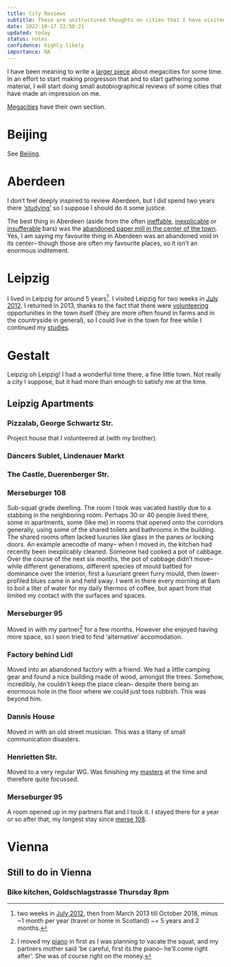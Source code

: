 ```yaml
---
title: City Reviews
subtitle: These are unstructured thoughts on cities that I have visited or lived in or which otherwise left an impression on me.
date: 2022-10-17 22:50:21
updated: today
status: notes
confidence: highly likely
importance: NA
---
```


I have been meaning to write a [larger piece](/Essays/Megacity-Megaproject) about megacities for some time. In an effort to start making progresson that and to start gathering some material, I will start doing small autobiographical reviews of some cities that have made an impression on me.

[Megacities](/Reviews/Megacities.qmd) have their own section.

# Beijing
See [Beijing](/Reviews/Megacities#Beijing.qmd).

# Aberdeen
I don't feel deeply inspired to review Aberdeen, but I did spend two years there ['studying'](/Education#Aberdeen) so I suppose I should do it some justice.

The best thing in Aberdeen (aside from the often [ineffable](/Reviews/Venues/Misc#The_Market_Arms), [inexplicable](/Reviews/Venues/Misc#Chaplins) or [insufferable](/Reviews/Venues/Misc#Screens) bars) was the [abandoned paper mill in the center of the town](thin.cheat.curl:W3W!). Yes, I am saying my favourite thing in Aberdeen was an abandoned void in its center-- though those are often my favourite places, so it isn't an enormous inditement.


# Leipzig
I lived in Leipzig for around 5 years[^leipzig]. I visited Leipzig for two weeks in [July 2012](/Travel/Journeys#Summer-2012). I returned in 2013, thanks to the fact that there were [volunteering](/Travel/Technique#Volunteering) opportunities in the town itself (they are more often found in farms and in the countryside in general), so I could live in the town for free while I continued my [studies](/Education#Open_University).

# Gestalt

Leipzig oh Leipzig! I had a wonderful time there, a fine little town. Not really a city I suppose, but it had more than enough to satisfy me at the time.

## Leipzig Apartments

### Pizzalab, George Schwartz Str.
Project house that I volunteered at (with my brother).

### Dancers Sublet, Lindenauer Markt

### The Castle, Duerenberger Str.

### Merseburger 108
Sub-squat grade dwelling. The room I took was vacated hastily due to a stabbing in the neighboring room. Perhaps 30 or 40 people lived there, some in apartments, some (like me) in rooms that opened onto the corridors generally, using some of the shared toilets and bathrooms in the building. The shared rooms often lacked luxuries like glass in the panes or locking doors. An example anecodte of many-- when I moved in, the kitchen had recently been inexplicably cleaned. Someone had cooked a pot of cabbage. Over the course of the next six months, the pot of cabbage didn't move-- while different generations, different species of mould battled for dominance over the interior, first a luxuriant green furry mould, then lower-profiled blues came in and held sway. I went in there every morning at 6am to boil a liter of water for my daily thermos of coffee, but apart from that limited my contact with the surfaces and spaces.

### Merseburger 95
Moved in with my partner[^piano] for a few months. However she enjoyed having more space, so I soon tried to find 'alternative' accomodation.

### Factory behind Lidl
Moved into an abandoned factory with a friend. We had a little camping gear and found a nice building made of wood, amongst the trees. Somehow, incredibly, he couldn't keep the place clean-- despite there being an enormous hole in the floor where we could just toss rubbish. This was beyond him.

### Dannis House
Moved in with an old street musician. This was a litany of small communication disasters.

### Henrietten Str.
Moved to a very regular WG. Was finishing my [masters](/Education#University_of_Leipzig) at the time and therefore quite focussed.

### Merseburger 95
A room opened up in my partners flat and I took it. I stayed there for a year or so after that, my longest stay since [merse 108](/Reviews/Cities#Merseburger108).

[^leipzig]: two weeks in [July 2012](/Chronology#2012-07), then from March 2013 till October 2018, minus ~1 month per year (travel or home in Scotland) ~= 5 years and 2 months.
[^piano]: I moved my [piano](/Projects/Piano) in first as I was planning to vacate the squat, and my partners mother said 'be careful, first its the piano-- he'll come right after'. She was of course right on the money.

# Vienna

## Still to do in Vienna

### Bike kitchen, Goldschlagstrasse Thursday 8pm

